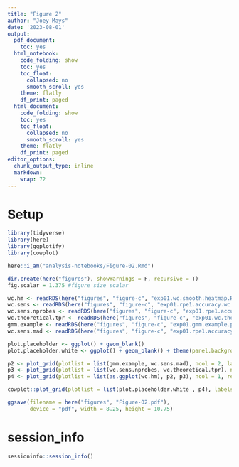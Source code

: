 ```yaml
---
title: "Figure 2"
author: "Joey Mays"
date: '2023-08-01'
output:
  pdf_document:
    toc: yes
  html_notebook:
    code_folding: show
    toc: yes
    toc_float:
      collapsed: no
      smooth_scroll: yes
    theme: flatly
    df_print: paged
  html_document:
    code_folding: show
    toc: yes
    toc_float:
      collapsed: no
      smooth_scroll: yes
    theme: flatly
    df_print: paged
editor_options:
  chunk_output_type: inline
  markdown:
    wrap: 72
---
```


# Setup

```r
library(tidyverse)
library(here)
library(ggplotify)
library(cowplot)
```

```r
here::i_am("analysis-notebooks/Figure-02.Rmd")
```

```r
dir.create(here("figures"), showWarnings = F, recursive = T)
fig.scalar = 1.375 #figure size scalar
```

```r
wc.hm <- readRDS(here("figures", "figure-c", "exp01.wc.smooth.heatmap.RDS"))
wc.sens <- readRDS(here("figures", "figure-c", "exp01.rpe1.accuracy.wc.RDS"))
wc.sens.nprobes <- readRDS(here("figures", "figure-c", "exp01.rpe1.accuracy.wc.regression.RDS"))
wc.theoretical.tpr <- readRDS(here("figures", "figure-c", "exp01.wc.theoretical.tpr.RDS"))
gmm.example <- readRDS(here("figures", "figure-c", "exp01.gmm.example.plot.RDS"))
wc.sens.mad <- readRDS(here("figures", "figure-c", "exp01.rpe1.accuracy.wc.mad.RDS"))
```

```r
plot.placeholder <- ggplot() + geom_blank()
plot.placeholder.white <- ggplot() + geom_blank() + theme(panel.background = element_blank())
```

```r
p2 <- plot_grid(plotlist = list(gmm.example, wc.sens.mad), ncol = 2, labels = c("B.", "C."), label_size = 12, scale = 0.95)
p3 <- plot_grid(plotlist = list(wc.sens.nprobes, wc.theoretical.tpr), ncol = 2, labels = c("D.", "E."), label_size = 12, scale = 0.95)
p4 <- plot_grid(plotlist = list(as.ggplot(wc.hm), p2, p3), ncol = 1, rel_heights = c(2, 1, 1), labels = c("A."), label_size = 12, scale = c(0.95, 1, 1))

cowplot::plot_grid(plotlist = list(plot.placeholder.white , p4), labels = "Figure 2", label_size = 12, ncol = 1, rel_heights = c(1,40), hjust = -0.05)
```

```r
ggsave(filename = here("figures", "Figure-02.pdf"), 
       device = "pdf", width = 8.25, height = 10.75)
```


# session_info

```r
sessioninfo::session_info()
```


